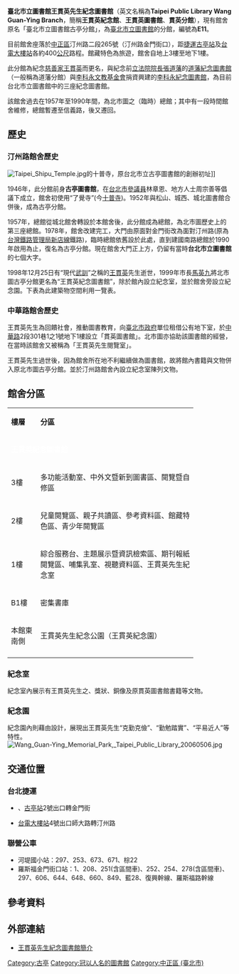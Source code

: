 {{Infobox_Library 
| 名字    = 臺北市立圖書館王貫英紀念圖書館 
| 圖像    = Taipei Public Library Wang Guan-Ying Branch 20060506.jpg
| 圖像說明=
| 國家    = {{ROC}}
| 類型    =市立圖書館
| 建立時間= 
| 授權法源= 
| 地址    = 10088[[臺北市|臺北市]][[中正區_(臺北市)|中正區]]汀州路二段265號
| 隸屬於  = [[臺北市立圖書館|臺北市立圖書館]]
| 電話號碼=
| 官方網站=[https://tpml.gov.taipei/News_Content.aspx?n=4F66F55F388033A7&sms=CFFFC938B352678A&s=84CAF73F014CA323 王貫英紀念圖書館簡介] 
}}
'''臺北市立圖書館王貫英先生紀念圖書館'''（英文名稱為'''Taipei Public Library Wang Guan-Ying Branch'''，簡稱'''王貫英紀念館'''、'''王貫英圖書館'''、'''貫英分館'''），現有館舍原名「臺北市立圖書館古亭分館」，為[[臺北市立圖書館|臺北市立圖書館]]的分館，編號為'''E11'''。

目前館舍座落於[[中正區_(台北市)|中正區]]汀州路二段265號（汀州路金門街口），距[[台北捷運|捷運]][[古亭站|古亭站]]及[[台電大樓站|台電大樓站]]各約400[[公尺|公尺]]路程。館藏特色為旅遊，館舍自地上3樓至地下1樓。

此分館為紀念[[慈善家|慈善家]][[王貫英|王貫英]]而更名，與紀念前[[立法院院長|立法院院長]][[張道藩|張道藩]]的[[臺北市立圖書館道藩紀念圖書館|道藩紀念圖書館]]（一般稱為道藩分館）與[[李科永文教基金會|李科永文教基金會]]捐資興建的[[李科永#各地紀念圖書館|李科永紀念圖書館]]，為目前台北市立圖書館中的三座紀念圖書館。

該館舍過去在1957年至1990年間，為北市圖之（臨時）總館；其中有一段時間館舍維修，總館暫遷至信義路，後又遷回。

==歷史==
===汀州路館舍歷史===
[[File:Taipei_Shipu_Temple.jpg|thumb]]的十普寺，原台北市立古亭圖書館的創辦初址]]

1946年，此分館前身'''古亭圖書館'''，在[[台北市|台北市]][[參議員|參議員]]林章恩、地方人士周宗善等倡議下成立，館舍初使用“了覺寺”(今[[十普寺|十普寺]])。1952年與松山、城西、城北圖書館合併後，成為古亭分館。

1957年，總館從城北館舍轉設於本館舍後，此分館成為總館，為北市圖歷史上的第三座總館。1978年，館舍改建完工，大門由原面對金門街改為面對汀州路(原為[[台灣鐵路管理局|台灣鐵路管理局]][[新店線_(台鐵)|新店線]]鐵路)，臨時總館依舊設於此處，直到建國南路總館於1990年啟用為止，復名為古亭分館。現在館舍大門正上方，仍留有當時'''台北市立圖書館'''的七個大字。

1998年12月25日有“現代[[武訓|武訓]]”之稱的[[王貫英|王貫英]]先生逝世，1999年市長[[馬英九|馬英九]]將北市圖古亭分館更名為“王貫英紀念圖書館”，除於館內設立紀念室，並於館舍旁設立紀念園。下表為此建築物空間利用一覽表。

===中華路館舍歷史===
王貫英先生為回饋社會，推動圖書教育，向[[臺北市政府|臺北市政府]]單位租借公有地下室，於[[中華路_(臺北市)|中華路]]2段301巷1之1號地下1樓設立「貫英圖書館」。北市圖亦協助該圖書館的經營，在當時該館舍又被稱為「王貫英先生閱覽室」。

王貫英先生過世後，因為館舍所在地不利繼續做為圖書館，故將館內書籍與文物併入原北市圖古亭分館。並於汀州路館舍內設立紀念室陳列文物。

==館舍分區==
{| align=center border=1 cellspacing=0 width=87%
|-align=center
|width=15% |'''樓層'''
|width=80% |'''分區'''
|-align=center bgcolor=RED
|colspan=3 | <font color=white>'''王貫英紀念圖書館'''</font>
|-align=center
|3樓
|多功能活動室、中外文暨新到圖書區、閱覽暨自修區
|-align=center
|2樓
|兒童閱覽區、親子共讀區、參考資料區、館藏特色區、青少年閱覽區
|-align=center
|1樓
|綜合服務台、主題展示暨資訊檢索區、期刊報紙閱覽區、哺集乳室、視聽資料區、王貫英先生紀念室
|-align=center
|B1樓
|密集書庫
|-align=center
|本館東南側
|王貫英先生紀念公園（王貫英紀念園）
|-align=center
|}

===紀念室===
紀念室內展示有王貫英先生之、獎狀、銅像及原貫英圖書館書籍等文物。

===紀念園===
紀念園內則藉由設計，展現出王貫英先生“克勤克儉”、“勤勉踏實”、“平易近人”等特性。[[File:Wang_Guan-Ying_Memorial_Park,_Taipei_Public_Library_20060506.jpg|right]]

==交通位置 ==

===台北捷運===
*{{中和新盧線}}、{{松山新店線}}[[古亭站|古亭站]]2號出口轉金門街
*{{新店線}}[[台電大樓站|台電大樓站]]4號出口師大路轉汀州路
 
===聯營公車===
*河堤國小站：297、253、673、671、棕22
*羅斯福金門街口站：1、208、251(含區間車)、252、254、278(含區間車)、297、606、644、648、660、849、藍28、復興幹線、羅斯福路幹線

==參考資料==
{{reflist}}

==外部連結==
*[https://tpml.gov.taipei/News_Content.aspx?n=4F66F55F388033A7&sms=CFFFC938B352678A&s=84CAF73F014CA323 王貫英先生紀念圖書館簡介]

{{臺北市立圖書館}}
[[Category:古亭|Category:古亭]]
[[Category:冠以人名的圖書館|Category:冠以人名的圖書館]]
[[Category:中正區_(臺北市)|Category:中正區 (臺北市)]]